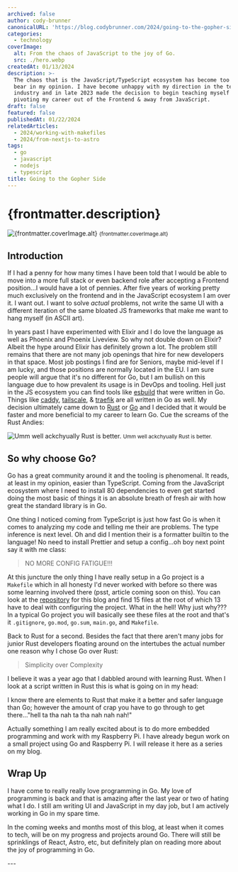 ```yaml
---
archived: false
author: cody-brunner
canonicalURL: 'https://blog.codybrunner.com/2024/going-to-the-gopher-side'
categories:
  - technology
coverImage:
  alt: From the chaos of JavaScript to the joy of Go.
  src: ./hero.webp
createdAt: 01/13/2024
description: >-
  The chaos that is the JavaScript/TypeScript ecosystem has become too much to
  bear in my opinion. I have become unhappy with my direction in the tech
  industry and in late 2023 made the decision to begin teaching myself Go and
  pivoting my career out of the Frontend & away from JavaScript.
draft: false
featured: false
publishedAt: 01/22/2024
relatedArticles:
  - 2024/working-with-makefiles
  - 2024/from-nextjs-to-astro
tags:
  - go
  - javascript
  - nodejs
  - typescript
title: Going to the Gopher Side
---
```



# {frontmatter.description}

<div class='flex flex-col items-center gap-2'>
	<Image
		alt={frontmatter.coverImage.alt}
		class='object-cover'
		fetchpriority='high'
		height={400}
		quality={100}
		src={heroImage}
		width={800}
	/>
	<small>{frontmatter.coverImage.alt}</small>
</div>

## Introduction

If I had a penny for how many times I have been told that I would be able to move into a more full stack or even backend role after accepting a Frontend position...I would have a lot of pennies. After five years of working pretty much exclusively on the frontend and in the JavaScript ecosystem I am over it. I want out. I want to solve _actual_ problems, not write the same UI with a different iteration of the same bloated JS frameworks that make me want to hang myself (in ASCII art).

In years past I have experimented with Elixir and I do love the language as well as Phoenix and Phoenix Liveview. So why not double down on Elixir? Albeit the hype around Elixir has definitely grown a lot. The problem still remains that there are not many job openings that hire for new developers in that space. Most job postings I find are for Seniors, maybe mid-level if I am lucky, and those positions are normally located in the EU. I am sure people will argue that it's no different for Go, but I am bullish on this language due to how prevalent its usage is in DevOps and tooling. Hell just in the JS ecosystem you can find tools like [esbuild](https://esbuild.github.io/) that were written in Go. Things like [caddy](https://caddyserver.com/), [tailscale](https://tailscale.com/), & [traefik](https://traefik.io/) are all written in Go as well. My decision ultimately came down to [Rust](https://www.rust-lang.org) or [Go](https://go.dev) and I decided that it would be faster and more beneficial to my career to learn Go. Cue the screams of the Rust Andies:

<div class='flex flex-col items-center gap-2'>
	<Image
	alt='Umm well ackchyually Rust is better.'
	class='object-cover'
	fetchpriority='low'
	height={300}
	quality={100}
	src={image1}
	width={300}
/>
	<small>Umm well ackchyually Rust is better.</small>
</div>

## So why choose Go?

Go has a great community around it and the tooling is phenomenal. It reads, at least in my opinion, easier than TypeScript. Coming from the JavaScript ecosystem where I need to install 80 dependencies to even get started doing the most basic of things it is an absolute breath of fresh air with how great the standard library is in Go.

One thing I noticed coming from TypeScript is just how fast Go is when it comes to analyzing my code and telling me their are problems. The type inference is next level. Oh and did I mention their is a formatter builtin to the language! No need to install Prettier and setup a config...oh boy next point say it with me class:

> NO MORE CONFIG FATIGUE!!!

At this juncture the only thing I have really setup in a Go project is a `Makefile` which in all honesty I'd never worked with before so there was some learning involved there (psst, article coming soon on this). You can look at the [repository](https://github.com/rockchalkwushock/blog.codybrunner.com) for this blog and find 15 files at the root of which 13 have to deal with configuring the project. What in the hell! Why just why??? In a typical Go project you will basically see these files at the root and that's it `.gitignore`, `go.mod`, `go.sum`, `main.go`, and `Makefile`.

Back to Rust for a second. Besides the fact that there aren't many jobs for junior Rust developers floating around on the intertubes the actual number one reason why I chose Go over Rust:

> Simplicity over Complexity

I believe it was a year ago that I dabbled around with learning Rust. When I look at a script written in Rust this is what is going on in my head:

<Giphy giphyId="4JVTF9zR9BicshFAb7" />

I know there are elements to Rust that make it a better and safer language than Go; however the amount of crap you have to go through to get there..."hell ta tha nah ta tha nah nah nah!"

Actually something I am really excited about is to do more embedded programming and work with my Raspberry Pi. I have already begun work on a small project using Go and Raspberry Pi. I will release it here as a series on my blog.

## Wrap Up

I have come to really really love programming in Go. My love of programming is back and that is amazing after the last year or two of hating what I do. I still am writing UI and JavaScript in my day job, but I am actively working in Go in my spare time.

In the coming weeks and months most of this blog, at least when it comes to tech, will be on my progress and projects around Go. There will still be sprinklings of React, Astro, etc, but definitely plan on reading more about the joy of programming in Go.

<Signature />
---
